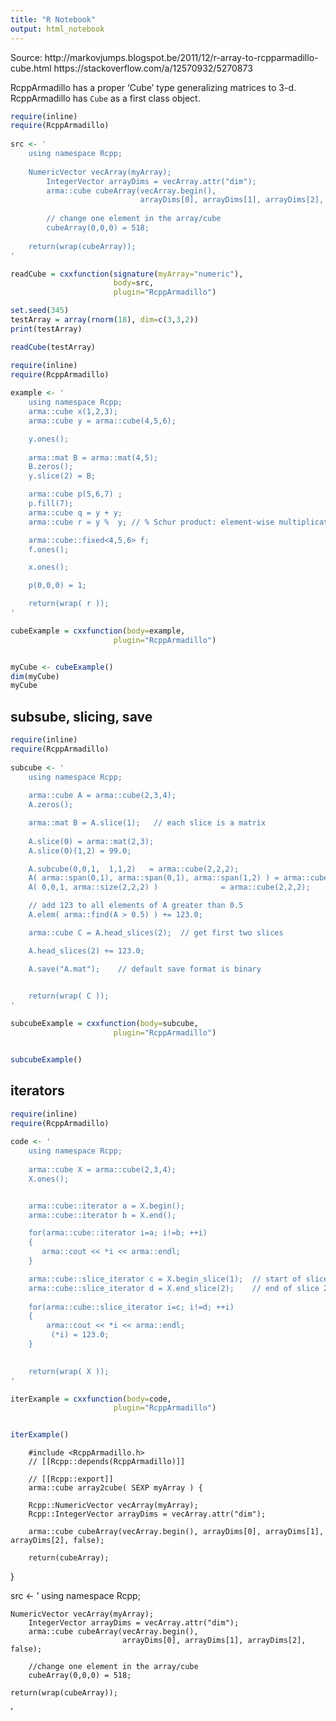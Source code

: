 ```yaml
---
title: "R Notebook"
output: html_notebook
---
```


Source: http://markovjumps.blogspot.be/2011/12/r-array-to-rcpparmadillo-cube.html
    https://stackoverflow.com/a/12570932/5270873
    
RcppArmadillo has a proper 'Cube' type generalizing matrices to 3-d.  
RcppArmadillo has `Cube` as a first class object.

```r
require(inline)
require(RcppArmadillo)
 
src <- '
    using namespace Rcpp;
     
    NumericVector vecArray(myArray);
        IntegerVector arrayDims = vecArray.attr("dim");
        arma::cube cubeArray(vecArray.begin(), 
                             arrayDims[0], arrayDims[1], arrayDims[2], false);
 
        // change one element in the array/cube
        cubeArray(0,0,0) = 518;  
 
    return(wrap(cubeArray));  
'
```


```r
readCube = cxxfunction(signature(myArray="numeric"), 
                       body=src, 
                       plugin="RcppArmadillo")

set.seed(345)
testArray = array(rnorm(18), dim=c(3,3,2))
print(testArray)
```


```r
readCube(testArray)
```



```r
require(inline)
require(RcppArmadillo)
 
example <- '
    using namespace Rcpp;
    arma::cube x(1,2,3);
    arma::cube y = arma::cube(4,5,6);

    y.ones();
    
    arma::mat B = arma::mat(4,5);
    B.zeros();
    y.slice(2) = B;

    arma::cube p(5,6,7) ;
    p.fill(7);
    arma::cube q = y + y;
    arma::cube r = y %  y; // %	Schur product: element-wise multiplication of two objects

    arma::cube::fixed<4,5,6> f;
    f.ones();

    x.ones();

    p(0,0,0) = 1;

    return(wrap( r ));
'

cubeExample = cxxfunction(body=example, 
                       plugin="RcppArmadillo")


myCube <- cubeExample()
dim(myCube)
myCube
```

## subsube, slicing, save

```r
require(inline)
require(RcppArmadillo)
 
subcube <- '
    using namespace Rcpp;
    
    arma::cube A = arma::cube(2,3,4);
    A.zeros();

    arma::mat B = A.slice(1);   // each slice is a matrix
    
    A.slice(0) = arma::mat(2,3);
    A.slice(0)(1,2) = 99.0;

    A.subcube(0,0,1,  1,1,2)   = arma::cube(2,2,2);
    A( arma::span(0,1), arma::span(0,1), arma::span(1,2) ) = arma::cube(2,2,2);
    A( 0,0,1, arma::size(2,2,2) )              = arma::cube(2,2,2);

    // add 123 to all elements of A greater than 0.5
    A.elem( arma::find(A > 0.5) ) += 123.0;

    arma::cube C = A.head_slices(2);  // get first two slices

    A.head_slices(2) += 123.0;

    A.save("A.mat");    // default save format is binary
    

    return(wrap( C ));
'

subcubeExample = cxxfunction(body=subcube, 
                       plugin="RcppArmadillo")


subcubeExample()
```


## iterators

```r
require(inline)
require(RcppArmadillo)
 
code <- '
    using namespace Rcpp;
    
    arma::cube X = arma::cube(2,3,4);
    X.ones();


    arma::cube::iterator a = X.begin();
    arma::cube::iterator b = X.end();

    for(arma::cube::iterator i=a; i!=b; ++i)
    {
       arma::cout << *i << arma::endl;
    }

    arma::cube::slice_iterator c = X.begin_slice(1);  // start of slice 1
    arma::cube::slice_iterator d = X.end_slice(2);    // end of slice 2
    
    for(arma::cube::slice_iterator i=c; i!=d; ++i)
    {
        arma::cout << *i << arma::endl;
         (*i) = 123.0;
    }
    

    return(wrap( X ));
'

iterExample = cxxfunction(body=code, 
                       plugin="RcppArmadillo")


iterExample()
```



        #include <RcppArmadillo.h>
        // [[Rcpp::depends(RcppArmadillo)]]
        
        // [[Rcpp::export]]
        arma::cube array2cube( SEXP myArray ) {
        
        Rcpp::NumericVector vecArray(myArray);
        Rcpp::IntegerVector arrayDims = vecArray.attr("dim");
        
        arma::cube cubeArray(vecArray.begin(), arrayDims[0], arrayDims[1], arrayDims[2], false);
        
        return(cubeArray);  
}


src <- '
    using namespace Rcpp;
     
    NumericVector vecArray(myArray);
        IntegerVector arrayDims = vecArray.attr("dim");
        arma::cube cubeArray(vecArray.begin(), 
                             arrayDims[0], arrayDims[1], arrayDims[2], false);
 
        //change one element in the array/cube
        cubeArray(0,0,0) = 518;  
 
    return(wrap(cubeArray));  
'

















